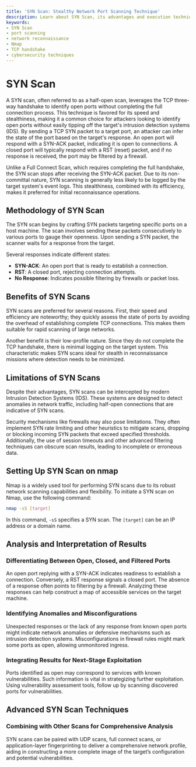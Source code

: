 ```yaml
---
title: 'SYN Scan: Stealthy Network Port Scanning Technique'
description: Learn about SYN Scan, its advantages and execution techniques for effective port scanning.
keywords:
- SYN Scan
- port scanning
- network reconnaissance
- Nmap
- TCP handshake
- cybersecurity techniques
---
```


# SYN Scan

A SYN scan, often referred to as a half-open scan, leverages the TCP three-way handshake to identify open ports without completing the full connection process. This technique is favored for its speed and stealthiness, making it a common choice for attackers looking to identify open ports without easily tipping off the target's intrusion detection systems (IDS). By sending a TCP SYN packet to a target port, an attacker can infer the state of the port based on the target's response. An open port will respond with a SYN-ACK packet, indicating it is open to connections. A closed port will typically respond with a RST (reset) packet, and if no response is received, the port may be filtered by a firewall.

Unlike a Full Connect Scan, which requires completing the full handshake, the SYN scan stops after receiving the SYN-ACK packet. Due to its non-committal nature, SYN scanning is generally less likely to be logged by the target system's event logs. This stealthiness, combined with its efficiency, makes it preferred for initial reconnaissance operations.

## Methodology of SYN Scan

The SYN scan begins by crafting SYN packets targeting specific ports on a host machine. The scan involves sending these packets consecutively to various ports to gauge their openness. Upon sending a SYN packet, the scanner waits for a response from the target.

Several responses indicate different states:
- **SYN-ACK**: An open port that is ready to establish a connection.
- **RST**: A closed port, rejecting connection attempts.
- **No Response**: Indicates possible filtering by firewalls or packet loss.

## Benefits of SYN Scans

SYN scans are preferred for several reasons. First, their speed and efficiency are noteworthy; they quickly assess the state of ports by avoiding the overhead of establishing complete TCP connections. This makes them suitable for rapid scanning of large networks.

Another benefit is their low-profile nature. Since they do not complete the TCP handshake, there is minimal logging on the target system. This characteristic makes SYN scans ideal for stealth in reconnaissance missions where detection needs to be minimized.

## Limitations of SYN Scans

Despite their advantages, SYN scans can be intercepted by modern Intrusion Detection Systems (IDS). These systems are designed to detect anomalies in network traffic, including half-open connections that are indicative of SYN scans.

Security mechanisms like firewalls may also pose limitations. They often implement SYN rate limiting and other heuristics to mitigate scans, dropping or blocking incoming SYN packets that exceed specified thresholds. Additionally, the use of session timeouts and other advanced filtering techniques can obscure scan results, leading to incomplete or erroneous data.

## Setting Up SYN Scan on nmap

Nmap is a widely used tool for performing SYN scans due to its robust network scanning capabilities and flexibility. To initiate a SYN scan on Nmap, use the following command:

```bash
nmap -sS [target]
```

In this command, `-sS` specifies a SYN scan. The `[target]` can be an IP address or a domain name.


## Analysis and Interpretation of Results

### Differentiating Between Open, Closed, and Filtered Ports

An open port replying with a SYN-ACK indicates readiness to establish a connection. Conversely, a RST response signals a closed port. The absence of a response often points to filtering by a firewall. Analyzing these responses can help construct a map of accessible services on the target machine.

### Identifying Anomalies and Misconfigurations

Unexpected responses or the lack of any response from known open ports might indicate network anomalies or defensive mechanisms such as intrusion detection systems. Misconfigurations in firewall rules might mark some ports as open, allowing unmonitored ingress.

### Integrating Results for Next-Stage Exploitation

Ports identified as open may correspond to services with known vulnerabilities. Such information is vital in strategizing further exploitation. Using vulnerability assessment tools, follow up by scanning discovered ports for vulnerabilities.

## Advanced SYN Scan Techniques

### Combining with Other Scans for Comprehensive Analysis

SYN scans can be paired with UDP scans, full connect scans, or application-layer fingerprinting to deliver a comprehensive network profile, aiding in constructing a more complete image of the target’s configuration and potential vulnerabilities.